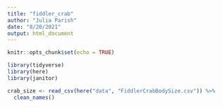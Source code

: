 ```yaml
---
title: "fiddler_crab"
author: "Julia Parish"
date: "8/20/2021"
output: html_document
---
```


```r
knitr::opts_chunk$set(echo = TRUE)

library(tidyverse)
library(here)
library(janitor)

```

```r
crab_size <- read_csv(here("data", "FiddlerCrabBodySize.csv")) %>%
  clean_names()
```

